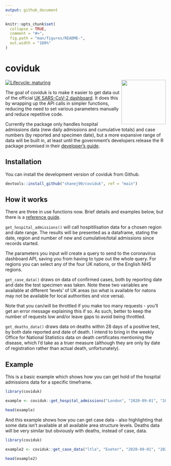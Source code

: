 ```yaml
---
output: github_document
---
```


<!-- README.md is generated from README.Rmd. Please edit that file -->

```r
knitr::opts_chunk$set(
  collapse = TRUE,
  comment = "#>",
  fig.path = "man/figures/README-",
  out.width = "100%"
)
```

# coviduk

<!-- badges: start -->
[![Lifecycle: maturing](https://img.shields.io/badge/lifecycle-maturing-blue.svg)](https://www.tidyverse.org/lifecycle/#maturing)
<img src='man/figures/logo.png' align="right" height="139" />
<!-- badges: end -->

The goal of coviduk is to make it easier to get data out of the official [UK SARS-CoV-2 dashboard](https://coronavirus.data.gov.uk/). It does this by wrapping up the API calls in simpler functions, reducing the need to set various parameters manually and reduce repetitive code.

Currently the package only handles hospital admissions data (new daily admissions and cumulative totals) and case numbers (by reported and specimen date), but a more expansive range of data will be built in, at least until the government's developers release the R package promised in their [developer's guide](https://coronavirus.data.gov.uk/developers-guide).

## Installation

You can install the development version of coviduk from Github.

``` r
devtools::install_github("shanej90/coviduk", ref = "main")
```

## How it works
There are three in use functions now. Brief details and examples below, but there is a [reference guide](https://shanej90.github.io/coviduk/).

`get_hospital_admissions()` will call hospitilisation data for a chosen region and date range. The results will be presented as a dataframe, stating the date, region and number of new and cumulative/total admissions since records started.

The parameters you input will create a query to send to the coronavirus dashboard API, saving you from having to type out the whole query. For regions you can select any of the four UK nations, or the English NHS regions.

`get_case_data()` draws on data of confirmed cases, both by reporting date and date the test specimen was taken. Note these two variables are available at different 'levels' of UK areas (so what is available for natons may not be available for local authorities and vice versa).

Note that you can/will be throttled if you make too many requests - you'll get an error message explaining this if so. As such, better to keep the number of requests low and/or leave gaps to avoid being throttled.

`get_deaths_data()` draws data on deaths within 28 days of a positive test, by both date reported and date of death. I intend to bring in the weekly Office for National Statistics data on death certificates mentioning the disease, which I'd take as a truer measure (although they are only by date of registration rather than actual death, unfortunately).


## Example

This is a basic example which shows how you can get hold of the hospital admissions data for a specific timeframe.

```r
library(coviduk)

example <- coviduk::get_hospital_admissions("London", "2020-09-01", "2020-09-15")

head(example)


```

And this example shows how you can get case data - also highlighting that some data isn't available at all available area structure levels. Deaths data will be very similar but obviously with deaths, instead of case, data.

```r
library(coviduk)

example2 <- coviduk::get_case_data("ltla", "Exeter", "2020-09-01", "2020-09-15")

head(example2)
```
